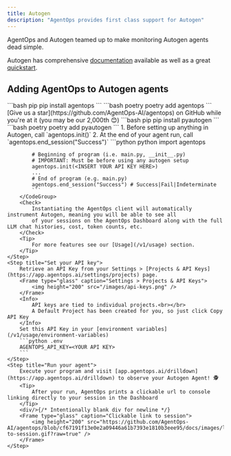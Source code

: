 ```yaml
---
title: Autogen
description: "AgentOps provides first class support for Autogen"
---
```


AgentOps and Autogen teamed up to make monitoring Autogen agents dead simple.

Autogen has comprehensive [documentation](https://microsoft.github.io/autogen/docs) available as well as a great [quickstart](https://microsoft.github.io/autogen/docs/Getting-Started).

## Adding AgentOps to Autogen agents

<Steps>
	<Step title="Install the AgentOps SDK">
		<CodeGroup>
			```bash pip
			pip install agentops
			```
			```bash poetry
			poetry add agentops
			```
		</CodeGroup>
		<Check>
			[Give us a star](https://github.com/AgentOps-AI/agentops) on GitHub while you're at it (you may be our <span id="stars-text">2,000th</span> 😊)
		</Check>
	</Step>
	<Step title="Install Autogen">
		<CodeGroup>
			```bash pip
			pip install pyautogen
			```
			```bash poetry
			poetry add pyautogen
			```
		</CodeGroup>
	</Step>
	<Step title="Add 3 lines of code">
		1. Before setting up anything in Autogen, call `agentops.init()`
		2. At the end of your agent run, call `agentops.end_session("Success")`
		<CodeGroup>
			```python python
			import agentops

			# Beginning of program (i.e. main.py, __init__.py)
			# IMPORTANT: Must be before using any autogen setup
			agentops.init(<INSERT YOUR API KEY HERE>)
			...
			# End of program (e.g. main.py)
			agentops.end_session("Success") # Success|Fail|Indeterminate
			```
		</CodeGroup>
		<Check>
			Instantiating the AgentOps client will automatically instrument Autogen, meaning you will be able to see all
			of your sessions on the AgentOps Dashboard along with the full LLM chat histories, cost, token counts, etc.
		</Check>
		<Tip>
			For more features see our [Usage](/v1/usage) section.
		</Tip>
	</Step>
	<Step title="Set your API key">
		Retrieve an API Key from your Settings > [Projects & API Keys](https://app.agentops.ai/settings/projects) page.
		<Frame type="glass" caption="Settings > Projects & API Keys">
			<img height="200" src="/images/api-keys.png" />
		</Frame>
		<Info>
			API keys are tied to individual projects.<br></br>
			A Default Project has been created for you, so just click Copy API Key
		</Info>
		Set this API Key in your [environment variables](/v1/usage/environment-variables)
		```python .env
		AGENTOPS_API_KEY=<YOUR API KEY>
		```
	</Step>
    <Step title="Run your agent">
		Execute your program and visit [app.agentops.ai/drilldown](https://app.agentops.ai/drilldown) to observe your Autogen Agent! 🕵️
		<Tip>
			After your run, AgentOps prints a clickable url to console linking directly to your session in the Dashboard
		</Tip>
		<div/>{/* Intentionally blank div for newline */}
		<Frame type="glass" caption="Clickable link to session">
			<img height="200" src="https://github.com/AgentOps-AI/agentops/blob/cf67191f13e0e2a09446a61b7393e1810b3eee95/docs/images/link-to-session.gif?raw=true" />
		</Frame>
	</Step>
</Steps>

<script>
  {window.addEventListener('load', function() {
    fetch("https://api.github.com/repos/AgentOps-AI/agentops")
      .then((response) => response.json())
      .then((data) => {
        const stars = Math.ceil(data.stargazers_count / 1000) * 1000;
        const dataContainer = document.getElementById("stars-text");
        dataContainer.innerHTML = `${stars.toLocaleString()}th`;

      })
      .catch((error) => {
        console.error("Error:", error);
        document.getElementById("stars-text").textContent = 'Error loading data.';
      });
  })}
</script>